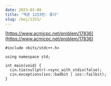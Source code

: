 ```yaml
---
date: 2023-03-08
title: "백준 1253번: 좋다"
slug: /boj/1253/
---
```


[https://www.acmicpc.net/problem/17836](https://www.acmicpc.net/problem/17836)

```cpp{numberLines: true}
#include <bits/stdc++.h>

using namespace std;

int main(void) {
  cin.tie(nullptr)->sync_with_stdio(false);
  cin.exceptions(ios::badbit | ios::failbit);
}
```
